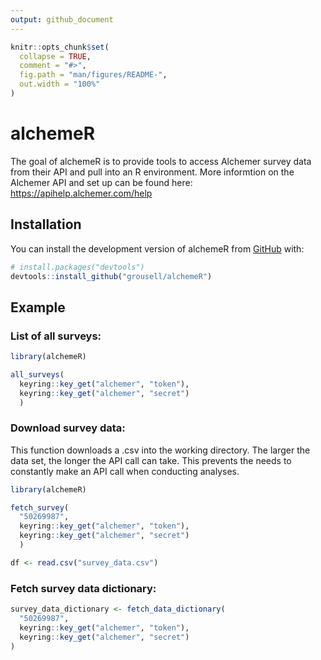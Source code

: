 ```yaml
---
output: github_document
---
```


<!-- README.md is generated from README.Rmd. Please edit that file -->

```r
knitr::opts_chunk$set(
  collapse = TRUE,
  comment = "#>",
  fig.path = "man/figures/README-",
  out.width = "100%"
)
```

# alchemeR

<!-- badges: start -->

<!-- badges: end -->

The goal of alchemeR is to provide tools to access Alchemer survey data from their API and pull into an R environment. More informtion on the Alchemer API and set up can be found here: <https://apihelp.alchemer.com/help>

## Installation

You can install the development version of alchemeR from [GitHub](https://github.com/) with:

``` r
# install.packages("devtools")
devtools::install_github("grousell/alchemeR")
```

## Example

### List of all surveys:

```r
library(alchemeR)

all_surveys(
  keyring::key_get("alchemer", "token"),
  keyring::key_get("alchemer", "secret")
  )
```

### Download survey data:
This function downloads a .csv into the working directory. The larger the data set, the longer the API call can take. This prevents the needs to constantly make an API call when conducting analyses.    

```r
library(alchemeR)

fetch_survey(
  "50269987", 
  keyring::key_get("alchemer", "token"),
  keyring::key_get("alchemer", "secret")
  )

df <- read.csv("survey_data.csv")
```

### Fetch survey data dictionary:

```r

survey_data_dictionary <- fetch_data_dictionary(
  "50269987", 
  keyring::key_get("alchemer", "token"),
  keyring::key_get("alchemer", "secret")
)
```
